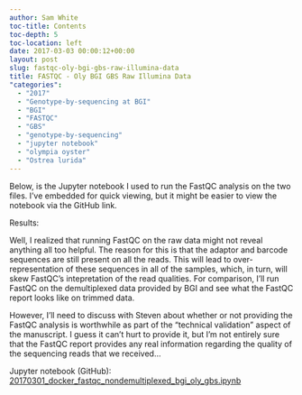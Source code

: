```yaml
---
author: Sam White
toc-title: Contents
toc-depth: 5
toc-location: left
date: 2017-03-03 00:00:12+00:00
layout: post
slug: fastqc-oly-bgi-gbs-raw-illumina-data
title: FASTQC - Oly BGI GBS Raw Illumina Data
"categories":
  - "2017"
  - "Genotype-by-sequencing at BGI"
  - "BGI"
  - "FASTQC"
  - "GBS"
  - "genotype-by-sequencing"
  - "jupyter notebook"
  - "olympia oyster"
  - "Ostrea lurida"
---
```



Below, is the Jupyter notebook I used to run the FastQC analysis on the two files. I've embedded for quick viewing, but it might be easier to view the notebook via the GitHub link.



Results:

Well, I realized that running FastQC on the raw data might not reveal anything all too helpful. The reason for this is that the adaptor and barcode sequences are still present on all the reads. This will lead to over-representation of these sequences in all of the samples, which, in turn, will skew FastQC's intepretation of the read qualities. For comparison, I'll run FastQC on the demultiplexed data provided by BGI and see what the FastQC report looks like on trimmed data.

However, I'll need to discuss with Steven about whether or not providing the FastQC analysis is worthwhile as part of the "technical validation" aspect of the manuscript. I guess it can't hurt to provide it, but I'm not entirely sure that the FastQC report provides any real information regarding the quality of the sequencing reads that we received...



Jupyter notebook (GitHub): [20170301_docker_fastqc_nondemultiplexed_bgi_oly_gbs.ipynb](https://github.com/sr320/LabDocs/blob/master/jupyter_nbs/sam/20170301_docker_fastqc_nondemultiplexed_bgi_oly_gbs.ipynb)

